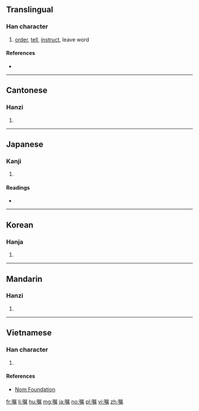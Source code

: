 {{also|囑}}
==Translingual==

===Han character===
{{Han char|rn=30|rad=口|as=12|sn=15|four=|canj=RSHB|ids=⿰口属}}

# [[order]], [[tell]], [[instruct]], leave word

====References====
* {{Han ref|kx=0207.030|dkj=04249|dj=0430.030|hdz=10687.100|uh=5631|ud=22065}}

----

==Cantonese==

===Hanzi===
{{yue-hanzi|jyut=|y=juk1|tra=囑}}

# {{defn|lang=yue|sort=口12}}

----

==Japanese==

===Kanji===
{{ja-kanji|grade=c|rs=口12|style=s|kyu=囑}}

# {{defn|lang=ja|sort=口12}}

====Readings====
* {{ja-readings|on=[[しょく]] (shoku)|kun=[[たのむ]] (tanomu)}}

----

==Korean==

===Hanja===
{{ko-hanja|hangeul=촉|rv=chok|mr=ch'ok}}

# {{defn|lang=ko|sort=口12}}

----

==Mandarin==

===Hanzi===
{{cmn-hanzi|tra=囑|pin=[[zhǔ]] ([[zhu3]])|wg=chu<sup>3</sup>}}

# {{defn|lang=cmn|sort=口12}}

----

==Vietnamese==

===Han character===
{{vi-hantu|[[chúc]]|rs=口12}}

# {{defn|lang=vi|sort=口12}}

====References====
* [http://nomfoundation.org/common/nom_details.php?codepoint=5631 Nom Foundation]

[[fr:嘱]]
[[li:嘱]]
[[hu:嘱]]
[[mg:嘱]]
[[ja:嘱]]
[[no:嘱]]
[[pl:嘱]]
[[vi:嘱]]
[[zh:嘱]]